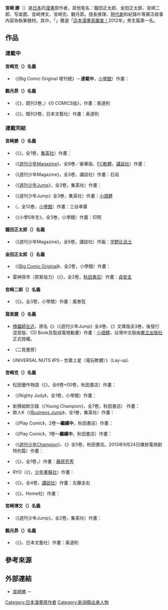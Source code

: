 {{blpunsourced|time=2019-08-28T18:58:23+00:00}}
{{expand language|1=ja|page=|time=2019-08-28T18:58:23+00:00}}
{{Japanese|japanese=宮崎 まさる|kana=みやざき まさる|romaji=Miyazaki Masaru}}
'''宮崎 勝'''（{{lang-ja|みやざき まさる}}）是[[日本|日本]]的[[漫畫|漫畫]]原作者，其他笔名：鐘田正太郎、金田正太郎、宮崎二郎、写楽麿、宮崎博文、宮崎克、観月昴。擅長推理、[[時代劇|時代劇]]和紀錄片等廣泛故事內容為執筆題材。其中，「{{tsl|ja|ブラック・ジャック創作秘話〜手塚治虫の仕事場から〜|怪醫黑傑克創作秘話～從手塚治虫的工作室開始～}}」獲選「[[這本漫畫真厲害！|這本漫畫真厲害！]]2012年」男生篇第一名。
<!--
== 來歷 ==
[[新潟県立直江津高等学校|新潟県立直江津高等学校]]を卒業後、上京して大学に入学<ref name="joetsu2011">[https://www.joetsutj.com/articles/51839736 「上越市在住・宮崎さんの原作漫画が今年の1位に」]（上越タウンジャーナル、2011年12月26日）</ref>。大学時代は[[推理小説|ミステリー]]研究会に所属した<ref>[[山田隆司|山田隆司]]『人形草紙あやつり左近』（[[ジャンプ_ジェイ_ブックス|ジャンプ ジェイ ブックス]]、集英社、1996年4月発行）、原作者紹介より</ref>。卒業後、カメラの会社で働く<ref name="joetsu"/>。

[[推理小説|ミステリー]]や[[歴史小説|歴史小説]]が好きで、当初は小説家を目指していた<ref name="joetsu"/>。実際に小説を数冊出したことがあるとインタビューで述べているが、その作品名や筆名は明かしていない<ref>[https://tezukaosamu.net/jp/mushi/201305/special1_2.html 『ブラック・ジャック創作秘話　〜手塚治虫の仕事場から〜』３巻発売記念！　漫画　吉本浩二さん・原作　宮崎克さんインタビュー！]、『虫ん坊』2013年5月号、TezukaOsamu.net(JP) 手塚治虫 公式サイト</ref>。

1981年、第4回[[週刊少年マガジン|週刊少年マガジン]]原作賞入選<ref name="karakuri"/>。1986年、第2回[[フレッシュジャンプ|月刊フレッシュジャンプ]]漫画原作部門入選<ref name="karakuri"/>。29歳で専業の漫画原作者となる<ref name="joetsu"/>。このころの作品に、『[[フレッシュジャンプ|月刊フレッシュジャンプ]]』1986年7月号から10月号まで連載された『[[アリスがヒーロー|アリスがヒーロー]]』（'''宮崎まさる'''名義、作画：[[ともながひでき|ともながひでき]]）や、『[[週刊少年マガジン|週刊少年マガジン]]』に連載された『[[100万$キッド|100万$キッド]]』（宮崎まさる名義、作画：[[石垣ゆうき|石垣ゆうき]]、1986年9月24日号 - 1988年4月20日号）がある。また、『[[100万$キッド|100万$キッド]]』連載中に同誌で、'''鐘田頌太朗'''名義で『[[名探偵Mr.カタギリ|名探偵Mr.カタギリ]]』（作画：[[宇野比呂士|宇野比呂士]]、1986年10月15日号 - 1988年4月6日号<ref>『[[名探偵Mr.カタギリ|名探偵Mr.カタギリ]]』は不定期掲載から隔週連載を経て、1987年10月14日号より週刊連載となった。</ref>）の原作も手掛けた。『週刊少年マガジン』では続いて石垣ゆうきとのコンビで、『[[あいつはアインシュタイン|あいつはアインシュタイン]]』（宮崎まさる名義、1989年1月18日号 - 1989年5月24日号）を連載した。

その後、主な活動の場を『[[週刊少年ジャンプ|週刊少年ジャンプ]]』に移し、『[[METAL_FINISH|METAL FINISH]]』（宮崎まさる名義、作画：[[鶴岡伸寿|鶴岡伸寿]]、1990年41号 - 1991年1・2合併号）、『[[力人伝説_-鬼を継ぐもの-|力人伝説 -鬼を継ぐもの-]]』（宮崎まさる名義、作画：[[小畑健|小畑健]]、1992年52号 - 1993年23号）、『[[暗闇をぶっとばせ!|暗闇をぶっとばせ!]]』（'''宮崎博文'''名義、作画：[[今泉伸二|今泉伸二]]、1994年2号 - 16号）、『[[人形草紙あやつり左近|人形草紙あやつり左近]]』（'''写楽麿'''名義、作画：小畑健、1995年23号 - 1996年1号）の原作を担当。このうち『[[人形草紙あやつり左近|人形草紙あやつり左近]]』は打ち切りとなるものの、後に小畑健の人気が高まったことに伴って作品の内容が再評価されてアニメ化もされるなど、宮崎の代表作の1つとなった。

1996年、『[[ビッグコミックオリジナル|ビッグコミックオリジナル]]』で『[[ポワ朗_焼け跡探偵帖|ポワ朗 焼け跡探偵帖]]』（'''金田正太朗'''名義、作画：[[円堂たいが|円堂たいが]]）の連載を開始し、活動の幅を青年漫画誌にも広げた。

2001年ごろ故郷の上越市に戻り、以降は上越市を拠点にし、打ち合わせのため東京に行くという形で仕事を進めている<ref name="joetsu"/>。

2011年、『[[ブラック・ジャック創作秘話〜手塚治虫の仕事場から〜|ブラック・ジャック創作秘話〜手塚治虫の仕事場から〜]]』（'''宮﨑克'''名義、作画：[[吉本浩二|吉本浩二]]）で「[[このマンガがすごい!|このマンガがすごい!]] 2012」オトコ編第1位に選ばれた。

== 作風 ==
[[ミステリー|ミステリー]]を得意とし、手掛けた[[推理漫画|ミステリー漫画]]は発表順に、『[[名探偵Mr.カタギリ|名探偵Mr.カタギリ]]』、『暗闇をぶっとばせ!』、『[[人形草紙あやつり左近|人形草紙あやつり左近]]』、『[[ポワ朗_焼け跡探偵帖|ポワ朗 焼け跡探偵帖]]』、『はいからさん探偵帳 明治浪漫奇譚』、「ファーブル探偵記」、『殴人K（なぐりびとケイ）』、「刑事あげいん」、「RYŌ」、『[[動物探偵まどかの推理日誌|動物探偵まどかの推理日誌]]』、『月（ルナ）は囁く』などがある。

ほかにも[[時代劇|時代劇]]や[[ドキュメンタリー|ドキュメンタリー]]等、幅広いジャンルの原作を執筆している。

漫画家・編集者に見せる原作はシナリオ形式で書いているが、重要なシーンは小説のような書き方をしている。また原作執筆はワープロからパソコンへ移行したが、富士通の[[親指シフトキーボード|親指シフトキーボード]]を愛用している<ref name="joetsu"/>。
-->
== 作品 ==
=== 連載中 ===
==== 宮崎克（{{lang|ja|みやざきまさる}}）名義 ====
* {{lang|ja|月は囁く}}（《Big Comic Original 增刊號》－'''連載中'''，[[小學館|小學館]]）作畫：{{tsl|ja|青木朋|}}

==== 觀月昴（{{lang|ja|みづきすばる}}）名義 ====
* {{lang|ja|カブキの不動}}（《{{tsl|ja|週刊漫画ゴラク|}}》，既刊3巻，{{tsl|ja|日本文芸社|日本文藝社}}）《G COMICS版》，作畫：奥道則
* {{lang|ja|新宿セブン}}（《{{lang|ja|別冊漫画ゴラク}}》，既刊3卷，日本文藝社）作畫：奥道則

=== 連載完結 ===
==== 宮崎勝（{{lang|ja|宮崎まさる}}）名義 ====
* {{lang|ja|アリスがヒーロー}}（《{{tsl|ja|フレッシュジャンプ|}}》，全1卷，[[集英社|集英社]]）作畫：{{lang|ja|ともながひでき}}
* {{lang|ja|100万$キッド}}（《[[週刊少年Magazine|週刊少年Magazine]]》，全9巻／豪華版、[[FC游戏列表|FC軟體]]，[[講談社|講談社]]）作畫：{{tsl|ja|石垣ゆうき|}}
* {{tsl|ja|あいつはアインシュタイン|}}（《週刊少年Magazine》，全3卷，講談社）作畫：石垣{{lang|ja|ゆうき}}
* {{tsl|ja|METAL FINISH|}} （《[[週刊少年Jump|週刊少年Jump]]》，全2卷，集英社）作畫：{{tsl|ja|鶴岡伸寿|鶴岡伸壽}}
* {{tsl|ja|力人伝説 -鬼を継ぐもの-|}}（《週刊少年Jump》全3巻，集英社）作畫：[[小畑健|小畑健]]
* {{tsl|ja|ザ・ドラえもんズ スペシャル|}}（{{tsl|ja|小学館の学年別学習雑誌|}}，全12巻，[[小學館|小學館]]）作畫：三谷幸廣
* {{lang|ja|聖闘士 BLADERS}}（《小學5年生》，全3巻，小學館）作畫：印照

==== 鐘田正太郎（{{lang|ja|かねだしょうたろう}}）名義 ====
* {{lang|ja|名探偵Mr.カタギリ}}（《週刊少年Magazine》，全5卷，講談社）作画：[[宇野比呂士|宇野比呂士]]

==== 金田正太郎（{{lang|ja|かねだしょうたろう}}）名義 ====
* {{lang|ja|焼け跡探偵帳 ポワ朗}}（《[[Big_Comic_Original|Big Comic Original]]》，全2卷，小學館）作畫：{{lang|ja|円堂たいが}}
* 雷神孫市（原案協力）（《{{tsl|ja|プレイコミック|}}》，全2卷，[[秋田書店|秋田書店]]）作畫：[[貞安圭|貞安圭]]

==== 宮崎二郎（{{lang|ja|みやざきじろう}}）名義 ====
* {{lang|ja|ガードBOY}}（《{{tsl|ja|週刊少年サンデーS|週刊少年Sunday 增刊號}}》，全3卷，小學館）作畫：風巻弦

==== 寫楽麿（{{lang|ja|しゃらくまろ}}）名義 ====
* [[傀儡師左近|傀儡師左近]]，原名《{{lang|ja|人形草紙あやつり左近}}》（《週刊少年Jump》全4巻、《{{tsl|ja|ジャンプ・コミックス|}}》文庫版全3巻，後發行混音版、CD Book及製成電視動畫）作畫：[[小畑健|小畑健]]。台灣中文版由[[東立出版社|東立出版社]]正式授權。
* {{lang|ja|あなたは犯罪心理搜查官 小説}}（二見書房）
* UNIVERSAL NUTS 《PS・世嘉土星（電玩軟體）》（Lay-up）

==== 宮崎克（{{lang|ja|みやざきまさる}}）名義 ====
* 松田優作物語（《{{tsl|ja|ヤングチャンピオン|}}》，全6卷+00卷，秋田書店）作畫：{{tsl|ja|高岩ヨシヒロ|高岩吉浩}}
* {{lang|ja|はいからさん探偵帳}}（《Nighty Judy》，全1卷，小學館）作畫：{{tsl|ja|佐柄きょうこ|}}
* 新撰組默示錄（《Young Champion》，全7卷，秋田書店） 作畫：{{tsl|ja|乾良彦|}}
* 歐人K（《[[Business_Jump|Business Jump]]》，全1巻，集英社）作畫：{{tsl|ja|プロジェクト:漫画家/日本の漫画家 あ行|}}
* {{lang|ja|真田戦国史〜比興の者〜}}（《Play Comic》，2卷～'''繼續中'''，秋田書店）作畫：{{tsl|ja|ケン月影|}}
* {{lang|ja|イノセント〜処刑天使〜}}（《Play Comic》，1卷～'''繼續中'''，秋田書店）作畫：{{tsl|ja|高岩ヨシヒロ|高岩吉浩}}
* {{tsl|ja|ブラック・ジャック創作秘話〜手塚治虫の仕事場から〜|怪醫黑傑克創作秘話～從手塚治虫的工作室開始～}}（《[[週刊少年Champion|週刊少年Champion]]》、《{{tsl|ja|別冊少年チャンピオン|}}》全5卷，秋田書店。2013年9月24日播放電視劇特別篇）作畫：{{tsl|ja|吉本浩二|}}
* {{lang|ja|ファーストレディ}}（《{{tsl|ja|週刊漫画ゴラク|}}》，全1卷，{{tsl|ja|日本文芸社|日本文藝社}}）作畫：[[藤原芳秀|藤原芳秀]]
* RYO（《{{tsl|ja|ヤングキング}}》，[[少年畫報社|少年畫報社]]）作畫：{{tsl|ja|乾良彦|}}
* {{lang|ja|動物探偵まどかの推理日誌}}（《{{tsl|ja|月刊少年ライバル|}}》，全4卷，[[講談社|講談社]]）作畫：左藤圭右
* {{lang|ja|怪奇まんが道}}（《{{tsl|ja|新耳袋|}}》，Home社）作畫：{{lang|ja|あだちつよし}}

==== 宮崎博文（{{lang|ja|みやざきひろふみ}}）名義 ====
* {{lang|ja|暗闇をぶっとばせ！}}（《週刊少年Jump》，全2卷，集英社）作畫：{{tsl|ja|今泉伸二|}}

==== 觀月昴（{{lang|ja|みづきすばる}}）名義 ====
* {{lang|ja|Dr.カブキ}}（《{{lang|ja|別冊漫画ゴラク}}》，日本文藝社）作畫：奥道則

== 參考來源 ==
{{reflist}}

== 外部連結 ==
* [https://mediaarts-db.bunka.go.jp/id/C59142 宮崎勝] {{Wayback|url=https://mediaarts-db.bunka.go.jp/id/C59142 |date=20210619083919 }} {{ja icon}}－{{link-ja|媒體藝術資料庫|メディア芸術データベース}}
{{Normdaten}}
{{DEFAULTSORT:Miyazaki Masaru}}
[[Category:日本漫畫原作者|Category:日本漫畫原作者]]
[[Category:新潟縣出身人物|Category:新潟縣出身人物]]